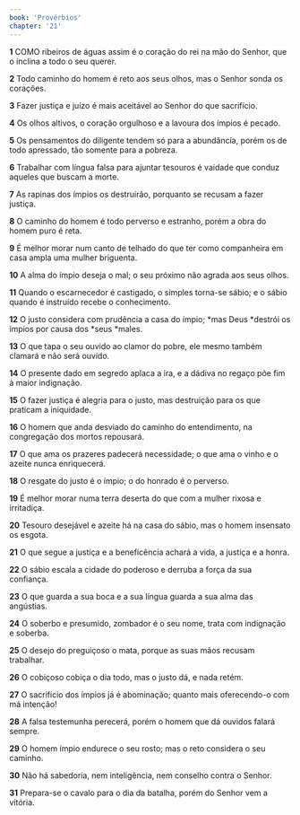 ```yaml
---
book: 'Provérbios'
chapter: '21'
---
```


**1** COMO ribeiros de águas assim é o coração do rei na mão do Senhor, que o inclina a todo o seu querer.

**2** Todo caminho do homem é reto aos seus olhos, mas o Senhor sonda os corações.

**3** Fazer justiça e juízo é mais aceitável ao Senhor do que sacrifício.

**4** Os olhos altivos, o coração orgulhoso e a lavoura dos ímpios é pecado.

**5** Os pensamentos do diligente tendem só para a abundância, porém os de todo apressado, tão somente para a pobreza.

**6** Trabalhar com língua falsa para ajuntar tesouros é vaidade que conduz aqueles que buscam a morte.

**7** As rapinas dos ímpios os destruirão, porquanto se recusam a fazer justiça.

**8** O caminho do homem é todo perverso e estranho, porém a obra do homem puro é reta.

**9** É melhor morar num canto de telhado do que ter como companheira em casa ampla uma mulher briguenta.

**10** A alma do ímpio deseja o mal; o seu próximo não agrada aos seus olhos.

**11** Quando o escarnecedor é castigado, o simples torna-se sábio; e o sábio quando é instruído recebe o conhecimento.

**12** O justo considera com prudência a casa do ímpio; *mas Deus *destrói os ímpios por causa dos *seus *males.

**13** O que tapa o seu ouvido ao clamor do pobre, ele mesmo também clamará e não será ouvido.

**14** O presente dado em segredo aplaca a ira, e a dádiva no regaço põe fim à maior indignação.

**15** O fazer justiça é alegria para o justo, mas destruição para os que praticam a iniquidade.

**16** O homem que anda desviado do caminho do entendimento, na congregação dos mortos repousará.

**17** O que ama os prazeres padecerá necessidade; o que ama o vinho e o azeite nunca enriquecerá.

**18** O resgate do justo é o ímpio; o do honrado é o perverso.

**19** É melhor morar numa terra deserta do que com a mulher rixosa e irritadiça.

**20** Tesouro desejável e azeite há na casa do sábio, mas o homem insensato os esgota.

**21** O que segue a justiça e a beneficência achará a vida, a justiça e a honra.

**22** O sábio escala a cidade do poderoso e derruba a força da sua confiança.

**23** O que guarda a sua boca e a sua língua guarda a sua alma das angústias.

**24** O soberbo e presumido, zombador é o seu nome, trata com indignação e soberba.

**25** O desejo do preguiçoso o mata, porque as suas mãos recusam trabalhar.

**26** O cobiçoso cobiça o dia todo, mas o justo dá, e nada retém.

**27** O sacrifício dos ímpios já é abominação; quanto mais oferecendo-o com má intenção!

**28** A falsa testemunha perecerá, porém o homem que dá ouvidos falará sempre.

**29** O homem ímpio endurece o seu rosto; mas o reto considera o seu caminho.

**30** Não há sabedoria, nem inteligência, nem conselho contra o Senhor.

**31** Prepara-se o cavalo para o dia da batalha, porém do Senhor vem a vitória.
